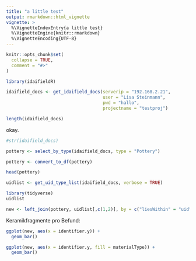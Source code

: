 ```yaml
---
title: "a little test"
output: rmarkdown::html_vignette
vignette: >
  %\VignetteIndexEntry{a little test}
  %\VignetteEngine{knitr::rmarkdown}
  %\VignetteEncoding{UTF-8}
---
```


```r
knitr::opts_chunk$set(
  collapse = TRUE,
  comment = "#>"
)
```

```r
library(idaifieldR)
```


```r
idaifield_docs <- get_idaifield_docs(serverip = "192.168.2.21",
                                     user = "Lisa Steinmann",
                                     pwd = "hallo",
                                     projectname = "testproj")

length(idaifield_docs)
```
okay.


```r
#str(idaifield_docs)
```

```r
pottery <- select_by_type(idaifield_docs, type = "Pottery")

pottery <- convert_to_df(pottery)

head(pottery)
```


```r
uidlist <- get_uid_type_list(idaifield_docs, verbose = TRUE)

library(tidyverse)
uidlist

new <- left_join(pottery, uidlist[,c(1,2)], by = c("liesWithin" = "uid"))

```


Keramikfragmente pro Befund:

```r
ggplot(new, aes(x = identifier.y)) +
  geom_bar()
```


```r
ggplot(new, aes(x = identifier.y, fill = materialType)) +
  geom_bar()
```
